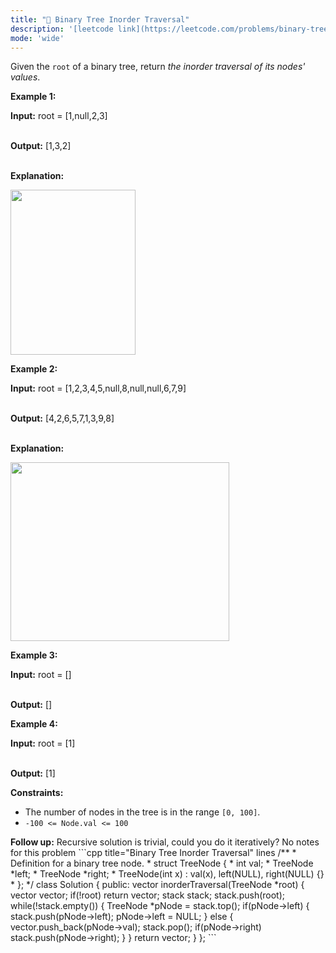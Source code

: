 ```yaml
---
title: "🧩 Binary Tree Inorder Traversal"
description: '[leetcode link](https://leetcode.com/problems/binary-tree-inorder-traversal/description/)'
mode: 'wide'
---
```

<Tabs>
  <Tab title="Question" icon="circle-question" iconType="regular">
    <Card>
      <p>Given the <code>root</code> of a binary tree, return <em>the inorder traversal of its nodes&#39; values</em>.</p>   <p><strong class="example">Example 1:</strong></p>  <div class="example-block"> <p><strong>Input:</strong> <span class="example-io">root = [1,null,2,3]</span></p>  <p><br/> <strong>Output:</strong> <span class="example-io">[1,3,2]</span></p>  <p><br/> <strong>Explanation:</strong></p>  <p><img alt="" src="https://assets.leetcode.com/uploads/2024/08/29/screenshot-2024-08-29-202743.png" style="width: 200px; height: 264px;" /></p> </div>  <p><strong class="example">Example 2:</strong></p>  <div class="example-block"> <p><strong>Input:</strong> <span class="example-io">root = [1,2,3,4,5,null,8,null,null,6,7,9]</span></p>  <p><br/> <strong>Output:</strong> <span class="example-io">[4,2,6,5,7,1,3,9,8]</span></p>  <p><br/> <strong>Explanation:</strong></p>  <p><img alt="" src="https://assets.leetcode.com/uploads/2024/08/29/tree_2.png" style="width: 350px; height: 286px;" /></p> </div>  <p><strong class="example">Example 3:</strong></p>  <div class="example-block"> <p><strong>Input:</strong> <span class="example-io">root = []</span></p>  <p><br/> <strong>Output:</strong> <span class="example-io">[]</span></p> </div>  <p><strong class="example">Example 4:</strong></p>  <div class="example-block"> <p><strong>Input:</strong> <span class="example-io">root = [1]</span></p>  <p><br/> <strong>Output:</strong> <span class="example-io">[1]</span></p> </div>   <p><strong>Constraints:</strong></p>  <ul>  <li>The number of nodes in the tree is in the range <code>[0, 100]</code>.</li>  <li><code>-100 &lt;= Node.val &lt;= 100</code></li> </ul>   <strong>Follow up:</strong> Recursive solution is trivial, could you do it iteratively?
    </Card>
  </Tab>
  <Tab title="Solution" icon="lightbulb" iconType="regular" >
    <Card>
      No notes for this problem
</Card>
  <Expandable title="code">
    <CodeGroup dropdown>
```cpp title="Binary Tree Inorder Traversal" lines
/**
 * Definition for a binary tree node.
 * struct TreeNode {
 *     int val;
 *     TreeNode *left;
 *     TreeNode *right;
 *     TreeNode(int x) : val(x), left(NULL), right(NULL) {}
 * };
 */
class Solution {
public:
    vector<int> inorderTraversal(TreeNode *root) {
        vector<int> vector;
        if(!root)
        return vector;
        stack<TreeNode *> stack;
        stack.push(root);
        while(!stack.empty())
        {
            TreeNode *pNode = stack.top();
            if(pNode->left)
            {
                stack.push(pNode->left);
                pNode->left = NULL;
            }
            else
            {
                vector.push_back(pNode->val);
                stack.pop();
                if(pNode->right)
                stack.push(pNode->right);
            }
        }
        return vector;
    }
};
```
    </CodeGroup>
  </Expandable>
  </Tab>
</Tabs>